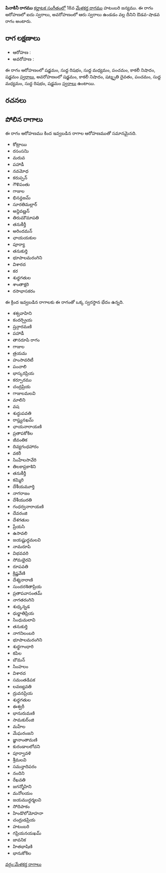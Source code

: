 {{Infobox ragam
	| name          	= పినాకినీ
	| synonym	    	= 
	| mela          	= 
	| chakra        	= 
	| janaka        	= 
	| type          	= ఔడవ-శాడవ
	| arohanam      	= {{svaraC|S|R1|M1|P|N3|S'}} 
	| avarohanam    	= {{svaraC|S'|N3|D3|P|M1|R1|S}}
	| jeeva         	=
	| chhaya        	=
	| nyasa         	=
	| vishesha      	= 
	| equivalent  		= 
}}
{{కర్ణాటక సంగీత రాగాలు}}
'''పినాకినీ రాగము''' [[కర్ణాటక సంగీతం]]లో 18వ [[మేళకర్త రాగము]] హటంబరి జన్యము.  ఈ రాగం ఆరోహణలో ఐదు స్వరాలు, అవరోహణంలో ఆరు స్వరాలు ఉండడం వల్ల దీనిని ఔడవ-షాడవ రాగం అంటారు.


==రాగ లక్షణాలు==


* ఆరోహణ : {{svaraC|S|R1|M1|P|N3|S'}} 
* అవరోహణ : {{svaraC|S'|N3|D3|P|M1|R1|S}}

ఈ రాగం ఆరోహణంలో షడ్జమం, సుద్ద రిషభం, సుద్ద మధ్యమం, పంచమం, కాకలీ నిషాదం, షడ్జమం [[స్వరాలు]], అవరోహణంలో షడ్జమం, కాకలీ నిషాదం, షట్శృతి దైవతం, పంచమం, సుద్ద మధ్యమం, సుద్ద రిషభం, షడ్జమం [[స్వరాలు]] ఉంటాయి.

==రచనలు==



==పోలిన రాగాలు==
ఈ రాగం ఆరోహణము కింద ఇవ్వబడిన రాగాల ఆరోహణముతో సమానమైనది.
* కోట్రాయి
* రసంసనిు
* మరువ
* పహాడీ
* నవమోధ
* కరుప్పన్
* గౌళిపంతు
* గాజుల
* భినన్దజమ్
* సూరతిమల్లార్
* అన్దివణ్ణన్
* తిరుమౌమాపతి
* తనుకీర్తీ
* అరిందమన్
* ఛాయయకుల
* పూర్యా
* తనుకుర్తి
* భూపాలమరంగిని
* విశారద
* కర
* శుధ్ధగతుల
* శాంతాక్షరి
* రసాభాసకరం

ఈ క్రింద ఇవ్వబడిన రాగాలకు ఈ రాగంతో ఒక్క స్వరస్థాన భేదం ఉన్నది.
* శశ్వవాహిని
* కందర్ప్రియ
* ష్రన్గారమణి
* పహాడీ
* తానరూపి రాగం
* గాజుల
* త్రయమ
* హంసావరిటీ
* పంచాలి
* భాస్కరప్రియ
* కర్పూరము
* చంద్రప్రియ
* గాజులమలవి
* మాలిని
* వష
* శుద్ధుపవతి
* రాప్త్యనఖమ్
* ఛాయనారాయణి
* ప్రతాపకోకిల
* జీవంతిక
* దివ్యగంధహారం
* వకరీ
* సింహేలసావేరి
* తిలకాప్రకాశిని
* తనుకీర్తీ
* కమ్మిరి
* దేశీయమూర్తి
* నాగరాజం
* దేశీయురతి
* గంధర్వనారాయణి
* దేవరంజి
* దేశగతుల
* ప్రేయసి
* ఉసావలి
* జయష్టుద్ధమలవి
* నామరూపి
* విభవవరి
* సోమభైరవి
* రూపవతి
* క్రిష్ణవేణి
* దేశ్యనారాణి
* సుందరశితాప్రియ
* ప్రతాపవాసంతమ్
* నాగతరంగిని
* శుధ్కన్నడ
* ధుర్జాతిప్రియ
* సింధుమలావి
* తనుకుర్తి
* నాగనిలంబరి
* భూపాలమరంగిని
* శుధ్ధగాంధారి
* కపిల
* బౌమన్
* సింహలం
* విశారద
* సమంతడిపక
* లవణ్యవతి
* ద్రువనప్రియ
* శుధ్ధగతుల
* ఈశ్వరీ
* భానురుమణి
* సామకుర్ంజి
* మహేల
* మేఘరంజని
* జ్ఞానాంతామణి
* కురండాలలోచని
* పూర్వావళి
* శ్రీమలవి
* సమన్తాదిపరం
* నందిని
* రేఖవతి
* జగన్మోహిని
* మనోలయం
* జయముద్ధర్మలవి
* సోదిపాకం
* హిండొలోమోహనా
* చంద్రుడప్రియ
* హటంబరి
* గప్రియనయఖమ్
* జావనిక
* హితభాషిణి
* భానుకోకిల



[[వర్గం:మేళకర్త రాగాలు]]